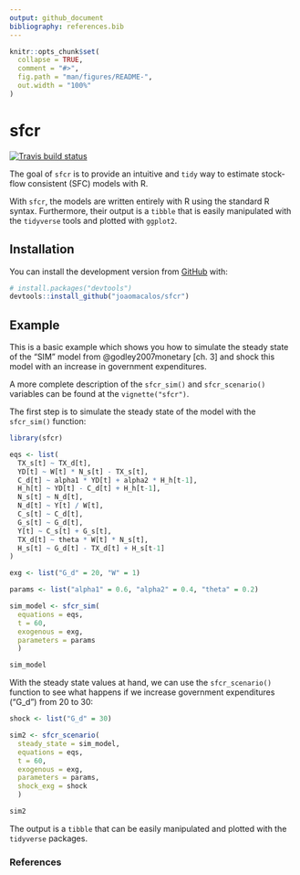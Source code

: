```yaml
---
output: github_document
bibliography: references.bib
---
```


<!-- README.md is generated from README.Rmd. Please edit that file -->

```r
knitr::opts_chunk$set(
  collapse = TRUE,
  comment = "#>",
  fig.path = "man/figures/README-",
  out.width = "100%"
)
```

# sfcr

<!-- badges: start -->
[![Travis build status](https://travis-ci.com/joaomacalos/sfcr.svg?branch=master)](https://travis-ci.com/joaomacalos/sfcr)
<!-- badges: end -->

The goal of `sfcr` is to provide an intuitive and `tidy` way to estimate stock-flow consistent (SFC) models with R. 

With `sfcr`, the models are written entirely with R using the standard R syntax. Furthermore, their output is a `tibble` that is easily manipulated with the `tidyverse` tools and plotted with `ggplot2`.

## Installation

You can install the development version from [GitHub](https://github.com/) with:

``` r
# install.packages("devtools")
devtools::install_github("joaomacalos/sfcr")
```
## Example

This is a basic example which shows you how to simulate the steady state of the "SIM" model from @godley2007monetary [ch. 3] and shock this model with an increase in government expenditures.

A more complete description of the `sfcr_sim()` and `sfcr_scenario()` variables can be found at the `vignette("sfcr")`.

The first step is to simulate the steady state of the model with the `sfcr_sim()` function:

```r
library(sfcr)

eqs <- list(
  TX_s[t] ~ TX_d[t],
  YD[t] ~ W[t] * N_s[t] - TX_s[t],
  C_d[t] ~ alpha1 * YD[t] + alpha2 * H_h[t-1],
  H_h[t] ~ YD[t] - C_d[t] + H_h[t-1],
  N_s[t] ~ N_d[t],
  N_d[t] ~ Y[t] / W[t],
  C_s[t] ~ C_d[t],
  G_s[t] ~ G_d[t],
  Y[t] ~ C_s[t] + G_s[t],
  TX_d[t] ~ theta * W[t] * N_s[t],
  H_s[t] ~ G_d[t] - TX_d[t] + H_s[t-1]
)

exg <- list("G_d" = 20, "W" = 1)

params <- list("alpha1" = 0.6, "alpha2" = 0.4, "theta" = 0.2)

sim_model <- sfcr_sim(
  equations = eqs, 
  t = 60, 
  exogenous = exg, 
  parameters = params
  )

sim_model
```


With the steady state values at hand, we can use the `sfcr_scenario()` function to see what happens if we increase government expenditures ("G_d") from 20 to 30:

```r
shock <- list("G_d" = 30)

sim2 <- sfcr_scenario(
  steady_state = sim_model,
  equations = eqs, 
  t = 60, 
  exogenous = exg, 
  parameters = params, 
  shock_exg = shock
  )

sim2
```


The output is a `tibble` that can be easily manipulated and plotted with the `tidyverse` packages.

### References
